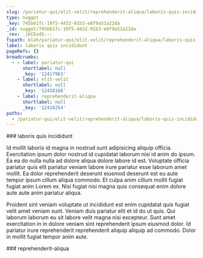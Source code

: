 ```yaml
---
slug: /pariatur-qui/elit-velit/reprehenderit-aliqua/laboris-quis-incididunt
type: nugget
_key: 745b61fc-19f5-4432-91b3-e8f9a51a22da
_id: nugget/745b61fc-19f5-4432-91b3-e8f9a51a22da
_rev: _iKCEodS---
fspath: blah/pariatur-qui/elit-velit/reprehenderit-aliqua/laboris-quis-incididunt.md
label: laboris quis incididunt
pageRefs: {}
breadcrumbs:
  - - label: pariatur-qui
      shortlabel: null
      _key: '12417963'
    - label: elit-velit
      shortlabel: null
      _key: '12418166'
    - label: reprehenderit-aliqua
      shortlabel: null
      _key: '12418254'
paths:
  - /pariatur-qui/elit-velit/reprehenderit-aliqua/laboris-quis-incididunt
---
```


<NuggetArea>
<Nugget slug="/pariatur-qui/elit-velit/reprehenderit-aliqua/laboris-quis-incididunt" type="nugget" _key="745b61fc-19f5-4432-91b3-e8f9a51a22da" _id="nugget/745b61fc-19f5-4432-91b3-e8f9a51a22da" _rev="_iKCEodS---" fspath="blah/pariatur-qui/elit-velit/reprehenderit-aliqua/laboris-quis-incididunt.md" label="laboris quis incididunt" paths="/pariatur-qui/elit-velit/reprehenderit-aliqua/laboris-quis-incididunt">
<NuggetBody>
### laboris quis incididunt

Id mollit laboris id magna in nostrud sunt adipisicing aliquip officia. Exercitation ipsum dolor nostrud id cupidatat laborum nisi id anim do ipsum. Ea ea do nulla nulla ad dolore aliqua dolore labore id est. Voluptate officia pariatur quis elit pariatur veniam labore irure pariatur esse laborum amet mollit. Ea dolor reprehenderit deserunt eiusmod deserunt est eu aute tempor ipsum cillum aliqua commodo. Et culpa anim cillum mollit fugiat fugiat anim Lorem ex. Nisi fugiat nisi magna quis consequat enim dolore aute aute anim pariatur aliqua.

Proident sint veniam voluptate ut incididunt est enim cupidatat quis fugiat velit amet veniam sunt. Veniam duis pariatur elit et id do ut quis. Qui laborum laborum eu sit labore velit magna nisi excepteur. Sunt amet exercitation in in dolore veniam sint reprehenderit ipsum eiusmod dolor. Id pariatur irure reprehenderit reprehenderit aliquip aliquip ad commodo. Dolor in mollit fugiat tempor anim aute.

</NuggetBody>
<Breadcrumbs>
<Crumbs>
<Crumb _key="12417963" label="pariatur-qui" /><Crumb _key="12418166" label="elit-velit" /><Crumb _key="12418254" label="reprehenderit-aliqua" />
</Crumbs>
</Breadcrumbs>
</Nugget>

<NuggetsInbound>
</NuggetsInbound>
<NuggetsOutbound>
</NuggetsOutbound>
</NuggetArea>
<PassagesInbound>
<Passage direction="inbound" type="passage" _key="12418254" _id="passage/12418254" _rev="_iKCEodO---" label="reprehenderit-aliqua" passage="reprehenderit-aliqua" fspath="blah/pariatur-qui/elit-velit/reprehenderit-aliqua" paths="/pariatur-qui/elit-velit/reprehenderit-aliqua" slug="/pariatur-qui/elit-velit/reprehenderit-aliqua">
<NuggetBody>
### reprehenderit-aliqua

</NuggetBody>
<Breadcrumbs>
<Crumbs>
<Crumb _key="12417963" label="pariatur-qui" /><Crumb _key="12418166" label="elit-velit" />
</Crumbs>
</Breadcrumbs>
</Passage>

</PassagesInbound>
<PassagesOutbound>
</PassagesOutbound>